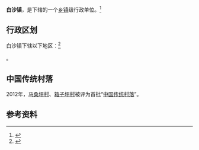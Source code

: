 {{中国乡级行政区|52/06/23/102/000}}

'''白沙镇'''，是{{PRC admin/fullname|52/06/23/102/000|3}}下辖的一个[[乡镇|乡镇]]级行政单位。<ref>{{PRC admin/ref sgc|{{PRC admin/parent|52/06/23/102/000}}}}</ref>

== 行政区划 ==

白沙镇下辖以下地区：<ref>{{PRC admin/ref sgc|52/06/23/102/000}}</ref>

{{PRC admin/children|52/06/23/102/000}}。

==中国传统村落==
2012年，[[马桑坪村|马桑坪村]]、[[箱子坪村|箱子坪村]]被评为首批“[[中国传统村落名录|中国传统村落]]”。

== 参考资料 ==

{{reflist}}

{{行政区划小作品}}
{{PRC admin/navcat|52/06/23/102/000}}
